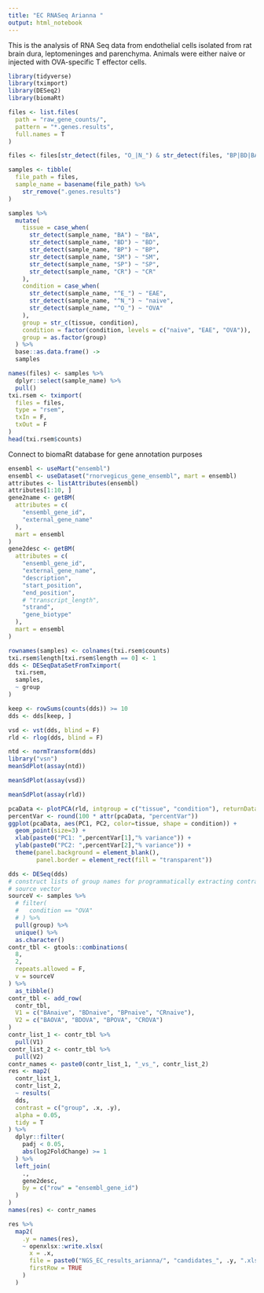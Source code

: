 ```yaml
---
title: "EC RNASeq Arianna "
output: html_notebook
---
```


This is the analysis of RNA Seq data from endothelial cells isolated from rat
brain dura, leptomeninges and parenchyma. Animals were either naive or injected
with OVA-specific T effector cells.

```r
library(tidyverse)
library(tximport)
library(DESeq2)
library(biomaRt)

```


```r
files <- list.files(
  path = "raw_gene_counts/", 
  pattern = "*.genes.results",
  full.names = T
)

files <- files[str_detect(files, "O_|N_") & str_detect(files, "BP|BD|BA|CR")]

samples <- tibble(
  file_path = files,
  sample_name = basename(file_path) %>% 
    str_remove(".genes.results")
)

samples %>% 
  mutate(
    tissue = case_when(
      str_detect(sample_name, "BA") ~ "BA",
      str_detect(sample_name, "BD") ~ "BD",
      str_detect(sample_name, "BP") ~ "BP",
      str_detect(sample_name, "SM") ~ "SM",
      str_detect(sample_name, "SP") ~ "SP",
      str_detect(sample_name, "CR") ~ "CR"
    ),
    condition = case_when(
      str_detect(sample_name, "^E_") ~ "EAE",
      str_detect(sample_name, "^N_") ~ "naive",
      str_detect(sample_name, "^O_") ~ "OVA"
    ),
    group = str_c(tissue, condition),
    condition = factor(condition, levels = c("naive", "EAE", "OVA")),
    group = as.factor(group)
  ) %>% 
  base::as.data.frame() ->
  samples

```


```r
names(files) <- samples %>%
  dplyr::select(sample_name) %>% 
  pull()
txi.rsem <- tximport(
  files = files,
  type = "rsem",
  txIn = F,
  txOut = F
)
head(txi.rsem$counts)
```

Connect to biomaRt database for gene annotation purposes
```r
ensembl <- useMart("ensembl")
ensembl <- useDataset("rnorvegicus_gene_ensembl", mart = ensembl)
attributes <- listAttributes(ensembl)
attributes[1:10, ]
gene2name <- getBM(
  attributes = c(
    "ensembl_gene_id",
    "external_gene_name"
  ),
  mart = ensembl
)
gene2desc <- getBM(
  attributes = c(
    "ensembl_gene_id",
    "external_gene_name",
    "description",
    "start_position",
    "end_position",
    # "transcript_length",
    "strand",
    "gene_biotype"
  ),
  mart = ensembl
)

```


```r
rownames(samples) <- colnames(txi.rsem$counts)
txi.rsem$length[txi.rsem$length == 0] <- 1
dds <- DESeqDataSetFromTximport(
  txi.rsem,
  samples,
  ~ group
)
```

```r
keep <- rowSums(counts(dds)) >= 10
dds <- dds[keep, ]

```


```r
vsd <- vst(dds, blind = F)
rld <- rlog(dds, blind = F)
```

```r
ntd <- normTransform(dds)
library("vsn")
meanSdPlot(assay(ntd))
```


```r
meanSdPlot(assay(vsd))
```

```r
meanSdPlot(assay(rld))
```

```r
pcaData <- plotPCA(rld, intgroup = c("tissue", "condition"), returnData = TRUE)
percentVar <- round(100 * attr(pcaData, "percentVar"))
ggplot(pcaData, aes(PC1, PC2, color=tissue, shape = condition)) +
  geom_point(size=3) +
  xlab(paste0("PC1: ",percentVar[1],"% variance")) +
  ylab(paste0("PC2: ",percentVar[2],"% variance")) + 
  theme(panel.background = element_blank(),
        panel.border = element_rect(fill = "transparent"))
```


```r

dds <- DESeq(dds)
# construct lists of group names for programmatically extracting contrasts
# source vector
sourceV <- samples %>% 
  # filter(
  #   condition == "OVA"
  # ) %>%
  pull(group) %>% 
  unique() %>% 
  as.character()
contr_tbl <- gtools::combinations(
  8, 
  2, 
  repeats.allowed = F,
  v = sourceV
) %>% 
  as_tibble()
contr_tbl <- add_row(
  contr_tbl, 
  V1 = c("BAnaive", "BDnaive", "BPnaive", "CRnaive"), 
  V2 = c("BAOVA", "BDOVA", "BPOVA", "CROVA")
)
contr_list_1 <- contr_tbl %>% 
  pull(V1)
contr_list_2 <- contr_tbl %>% 
  pull(V2)
contr_names <- paste0(contr_list_1, "_vs_", contr_list_2)
res <- map2(
  contr_list_1,
  contr_list_2, 
  ~ results(
  dds,
  contrast = c("group", .x, .y),
  alpha = 0.05,
  tidy = T
) %>%
  dplyr::filter(
    padj < 0.05,
    abs(log2FoldChange) >= 1
  ) %>% 
  left_join(
    .,
    gene2desc,
    by = c("row" = "ensembl_gene_id")
  )
)
names(res) <- contr_names

res %>%
  map2(
    .y = names(res),
    ~ openxlsx::write.xlsx(
      x = .x, 
      file = paste0("NGS_EC_results_arianna/", "candidates_", .y, ".xlsx"),
      firstRow = TRUE
    )
  )

```


```r



```

